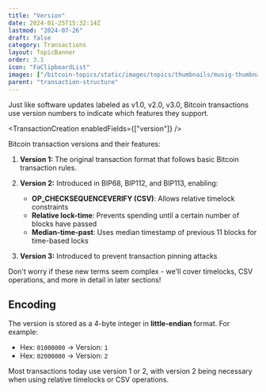 ```yaml
---
title: "Version"
date: 2024-01-25T15:32:14Z
lastmod: "2024-07-26"
draft: false
category: Transactions
layout: TopicBanner
order: 3.1
icon: "FaClipboardList"
images: ["/bitcoin-topics/static/images/topics/thumbnails/musig-thumbnail.webp"]
parent: "transaction-structure"
---
```


Just like software updates labeled as v1.0, v2.0, v3.0, Bitcoin transactions use version numbers to indicate which features they support.

<TransactionCreation enabledFields={["version"]} />

Bitcoin transaction versions and their features:

1. **Version 1:** The original transaction format that follows basic Bitcoin transaction rules.

2. **Version 2:** Introduced in BIP68, BIP112, and BIP113, enabling:

    - **OP_CHECKSEQUENCEVERIFY (CSV)**: Allows relative timelock constraints
    - **Relative lock-time**: Prevents spending until a certain number of blocks have passed
    - **Median-time-past**: Uses median timestamp of previous 11 blocks for time-based locks

3. **Version 3:** Introduced to prevent transaction pinning attacks

<ExpandableAlert title="Note" type="info" expandable={false}>
    Don't worry if these new terms seem complex - we'll cover timelocks, CSV
    operations, and more in detail in later sections!
</ExpandableAlert>

## Encoding

The version is stored as a 4-byte integer in **little-endian** format. For example:

-   Hex: `01000000` → Version: `1`
-   Hex: `02000000` → Version: `2`

Most transactions today use version 1 or 2, with version 2 being necessary when using relative timelocks or CSV operations.

